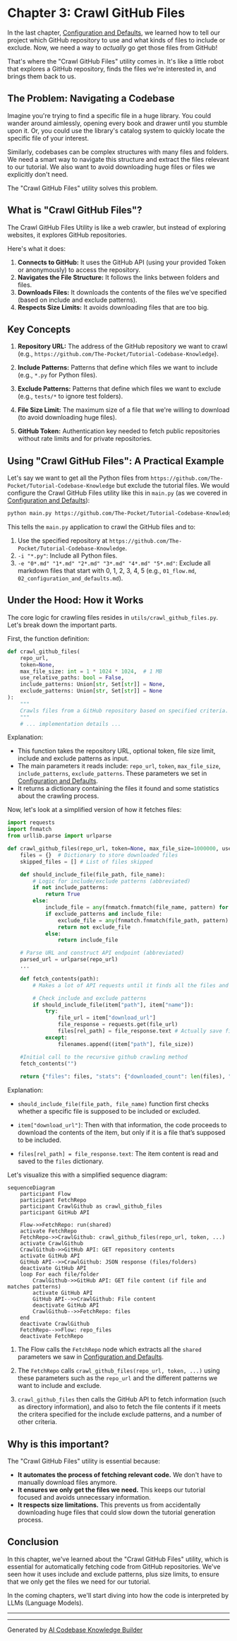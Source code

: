 # Chapter 3: Crawl GitHub Files

In the last chapter, [Configuration and Defaults](02_configuration_and_defaults.md), we learned how to tell our project which GitHub repository to use and what kinds of files to include or exclude. Now, we need a way to *actually* go get those files from GitHub!

That's where the "Crawl GitHub Files" utility comes in. It's like a little robot that explores a GitHub repository, finds the files we're interested in, and brings them back to us.

## The Problem: Navigating a Codebase

Imagine you're trying to find a specific file in a huge library. You could wander around aimlessly, opening every book and drawer until you stumble upon it. Or, you could use the library's catalog system to quickly locate the specific file of your interest.

Similarly, codebases can be complex structures with many files and folders. We need a smart way to navigate this structure and extract the files relevant to our tutorial. We also want to avoid downloading huge files or files we explicitly don't need.

The "Crawl GitHub Files" utility solves this problem.

## What is "Crawl GitHub Files"?

The Crawl GitHub Files Utility is like a web crawler, but instead of exploring websites, it explores GitHub repositories.

Here's what it does:

1.  **Connects to GitHub:** It uses the GitHub API (using your provided Token or anonymously) to access the repository.
2.  **Navigates the File Structure:** It follows the links between folders and files.
3.  **Downloads Files:** It downloads the contents of the files we've specified (based on include and exclude patterns).
4.  **Respects Size Limits:** It avoids downloading files that are too big.

## Key Concepts

1.  **Repository URL:** The address of the GitHub repository we want to crawl (e.g., `https://github.com/The-Pocket/Tutorial-Codebase-Knowledge`).

2.  **Include Patterns:** Patterns that define which files we want to include (e.g., `*.py` for Python files).

3.  **Exclude Patterns:** Patterns that define which files we want to exclude (e.g., `tests/*` to ignore test folders).

4.  **File Size Limit:** The maximum size of a file that we're willing to download (to avoid downloading huge files).

5.  **GitHub Token:** Authentication key needed to fetch public repositories without rate limits and for private repositories.

## Using "Crawl GitHub Files": A Practical Example

Let's say we want to get all the Python files from `https://github.com/The-Pocket/Tutorial-Codebase-Knowledge` but exclude the tutorial files. We would configure the Crawl GitHub Files utility like this in `main.py` (as we covered in [Configuration and Defaults](02_configuration_and_defaults.md)):

```bash
python main.py https://github.com/The-Pocket/Tutorial-Codebase-Knowledge -i "*.py" -e "0*.md" "1*.md" "2*.md" "3*.md" "4*.md" "5*.md"
```

This tells the `main.py` application to crawl the GitHub files and to:
1. Use the specified repository at `https://github.com/The-Pocket/Tutorial-Codebase-Knowledge`.
2. `-i "*.py"`: Include all Python files.
3. `-e "0*.md" "1*.md" "2*.md" "3*.md" "4*.md" "5*.md"`: Exclude all markdown files that start with 0, 1, 2, 3, 4, 5 (e.g., `01_flow.md`, `02_configuration_and_defaults.md`).

## Under the Hood: How it Works

The core logic for crawling files resides in `utils/crawl_github_files.py`. Let's break down the important parts.

First, the function definition:

```python
def crawl_github_files(
    repo_url, 
    token=None, 
    max_file_size: int = 1 * 1024 * 1024,  # 1 MB
    use_relative_paths: bool = False,
    include_patterns: Union[str, Set[str]] = None,
    exclude_patterns: Union[str, Set[str]] = None
):
    """
    Crawls files from a GitHub repository based on specified criteria.
    """
    # ... implementation details ...
```

Explanation:

- This function takes the repository URL, optional token, file size limit, include and exclude patterns as input.
-  The main parameters it reads include: `repo_url`, `token`, `max_file_size`, `include_patterns`, `exclude_patterns`. These parameters we set in [Configuration and Defaults](02_configuration_and_defaults.md).
- It returns a dictionary containing the files it found and some statistics about the crawling process.

Now, let's look at a simplified version of how it fetches files:

```python
import requests
import fnmatch
from urllib.parse import urlparse

def crawl_github_files(repo_url, token=None, max_file_size=1000000, use_relative_paths=False, include_patterns=None, exclude_patterns=None):
    files = {}  # Dictionary to store downloaded files
    skipped_files = [] # List of files skipped

    def should_include_file(file_path, file_name):
        # Logic for include/exclude patterns (abbreviated)
        if not include_patterns:
            return True
        else:
            include_file = any(fnmatch.fnmatch(file_name, pattern) for pattern in include_patterns)
            if exclude_patterns and include_file:
                exclude_file = any(fnmatch.fnmatch(file_path, pattern) for pattern in exclude_patterns)
                return not exclude_file
            else:
                return include_file

    # Parse URL and construct API endpoint (abbreviated)
    parsed_url = urlparse(repo_url)
    ...

    def fetch_contents(path):
        # Makes a lot of API requests until it finds all the files and folders

        # Check include and exclude patterns
        if should_include_file(item["path"], item["name"]):
            try:
                file_url = item["download_url"]
                file_response = requests.get(file_url)
                files[rel_path] = file_response.text # Actually save file contents
            except:
                filenames.append((item["path"], file_size))

    #Initial call to the recursive github crawling method
    fetch_contents("")
    
    return {"files": files, "stats": {"downloaded_count": len(files), "skipped_count": len(skipped_files)} }
```

Explanation:

- `should_include_file(file_path, file_name)` function first checks whether a specific file is supposed to be included or excluded.

- `item["download_url"]`: Then with that information, the code proceeds to download the contents of the item, but only if it is a file that’s supposed to be included.

- `files[rel_path] = file_response.text`: The item content is read and saved to the `files` dictionary.

Let's visualize this with a simplified sequence diagram:

```mermaid
sequenceDiagram
    participant Flow
    participant FetchRepo
    participant CrawlGithub as crawl_github_files
    participant GitHub API

    Flow->>FetchRepo: run(shared)
    activate FetchRepo
    FetchRepo->>CrawlGithub: crawl_github_files(repo_url, token, ...)
    activate CrawlGithub
    CrawlGithub->>GitHub API: GET repository contents
    activate GitHub API
    GitHub API-->>CrawlGithub: JSON response (files/folders)
    deactivate GitHub API
    loop For each file/folder
        CrawlGithub->>GitHub API: GET file content (if file and matches patterns)
        activate GitHub API
        GitHub API-->>CrawlGithub: File content
        deactivate GitHub API
        CrawlGithub-->>FetchRepo: files
    end
    deactivate CrawlGithub
    FetchRepo-->>Flow: repo_files
    deactivate FetchRepo
```

1.  The Flow calls the `FetchRepo` node which extracts all the `shared` parameters we saw in [Configuration and Defaults](02_configuration_and_defaults.md).

2.  The `FetchRepo` calls `crawl_github_files(repo_url, token, ...)` using these parameters such as the `repo_url` and the different patterns we want to include and exclude.

3. `crawl_github_files` then calls the GitHub API to fetch information (such as directory information), and also to fetch the file contents if it meets the critera specified for the include exclude patterns, and a number of other criteria.

## Why is this important?

The "Crawl GitHub Files" utility is essential because:

*   **It automates the process of fetching relevant code.** We don't have to manually download files anymore.
*   **It ensures we only get the files we need.** This keeps our tutorial focused and avoids unnecessary information.
*   **It respects size limitations.** This prevents us from accidentally downloading huge files that could slow down the tutorial generation process.

## Conclusion

In this chapter, we've learned about the "Crawl GitHub Files" utility, which is essential for automatically fetching code from GitHub repositories. We've seen how it uses include and exclude patterns, plus size limits, to ensure that we only get the files we need for our tutorial.

In the coming chapters, we'll start diving into how the code is interpreted by LLMs (Language Models).

---


---

Generated by [AI Codebase Knowledge Builder](https://github.com/The-Pocket/Tutorial-Codebase-Knowledge)